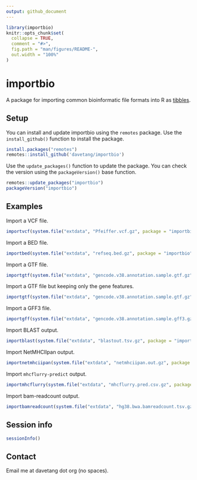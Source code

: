 ```yaml
---
output: github_document
---
```


<!-- README.md is generated from README.Rmd. Please edit that file -->

```r
library(importbio)
knitr::opts_chunk$set(
  collapse = TRUE,
  comment = "#>",
  fig.path = "man/figures/README-",
  out.width = "100%"
)
```

# importbio

<!-- badges: start -->
<!-- badges: end -->

A package for importing common bioinformatic file formats into R as
[tibbles](https://r4ds.had.co.nz/tibbles.html).

## Setup

You can install and update importbio using the `remotes` package. Use the
`install_github()` function to install the package.

```r
install.packages("remotes")
remotes::install_github('davetang/importbio')
```

Use the `update_packages()` function to update the package. You can check the
version using the `packageVersion()` base function.

```r
remotes::update_packages("importbio")
packageVersion("importbio")
```

## Examples

Import a VCF file.

```r
importvcf(system.file("extdata", "Pfeiffer.vcf.gz", package = "importbio"))
```

Import a BED file.

```r
importbed(system.file("extdata", "refseq.bed.gz", package = "importbio"))
```

Import a GTF file.

```r
importgtf(system.file("extdata", "gencode.v38.annotation.sample.gtf.gz", package = "importbio"))
```

Import a GTF file but keeping only the gene features.

```r
importgtf(system.file("extdata", "gencode.v38.annotation.sample.gtf.gz", package = "importbio"), keep_feature = "gene")
```

Import a GFF3 file.

```r
importgff(system.file("extdata", "gencode.v38.annotation.sample.gff3.gz", package = "importbio"))
```

Import BLAST output.

```r
importblast(system.file("extdata", "blastout.tsv.gz", package = "importbio"))
```

Import NetMHCIIpan output.

```r
importnetmhciipan(system.file("extdata", "netmhciipan.out.gz", package = "importbio"))
```

Import `mhcflurry-predict` output.

```r
importmhcflurry(system.file("extdata", "mhcflurry.pred.csv.gz", package = "importbio"))
```

Import bam-readcount output.

```r
importbamreadcount(system.file("extdata", "hg38.bwa.bamreadcount.tsv.gz", package = "importbio"))
```

## Session info

```r
sessionInfo()
```

## Contact

Email me at davetang dot org (no spaces).
